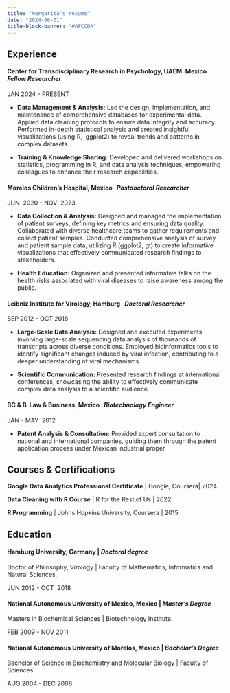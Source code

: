 ```yaml
---
title: "Margarita's resume"
date: "2024-06-01"
title-block-banner: "#AFCCDA"
---
```


## Experience

#### **Center for Transdisciplinary Research in Psychology, UAEM. Mexico**   *Fellow Researcher*

JAN 2024 - PRESENT

-   **Data Management & Analysis:** Led the design, implementation, and maintenance of comprehensive databases for experimental data. Applied data cleaning protocols to ensure data integrity and accuracy. Performed in-depth statistical analysis and created insightful visualizations (using R,  ggplot2) to reveal trends and patterns in complex datasets.

-   **Training & Knowledge Sharing:** Developed and delivered workshops on statistics, programming in R, and data analysis techniques, empowering colleagues to enhance their research capabilities.

#### **Morelos Children's Hospital, Mexico**   *Postdoctoral Researcher*

JUN  2020 - NOV  2023

-   **Data Collection & Analysis:** Designed and managed the implementation of patient surveys, defining key metrics and ensuring data quality. Collaborated with diverse healthcare teams to gather requirements and collect patient samples. Conducted comprehensive analysis of survey and patient sample data, utilizing R (ggplot2, gt) to create informative visualizations that effectively communicated research findings to stakeholders.

-   **Health Education:** Organized and presented informative talks on the health risks associated with viral diseases to raise awareness among the public.

#### **Leibniz Institute for Virology, Hamburg**   *Doctoral Researcher*

SEP 2012 - OCT 2018

-   **Large-Scale Data Analysis:** Designed and executed experiments involving large-scale sequencing data analysis of thousands of transcripts across diverse conditions. Employed bioinformatics tools to identify significant changes induced by viral infection, contributing to a deeper understanding of viral mechanisms.

-   **Scientific Communication:** Presented research findings at international conferences, showcasing the ability to effectively communicate complex data analysis to a scientific audience.

#### **BC & B  Law & Business, Mexico**   *Biotechnology Engineer*

JAN - MAY  2012

-   **Patent Analysis & Consultation:** Provided expert consultation to national and international companies, guiding them through the patent application process under Mexican industrial proper

## **Courses & Certifications**

**Google Data Analytics Professional Certificate** \| Google, Coursera\| 2024

**Data Cleaning with R Course** \| R for the Rest of Us \| 2022

**R Programming** \| Johns Hopkins University, Coursera \| 2015

## Education

#### **Hamburg University, Germany** \| *Doctoral degree*

Doctor of Philosophy, Virology \| Faculty of Mathematics, Informatics and  Natural Sciences.

JUN 2012 - OCT  2018

#### **National Autonomous University of Mexico, Mexico** \| *Master’s Degree*

Masters in Biochemical Sciences \| Biotechnology Institute.

FEB 2009 - NOV 2011

#### **National Autonomous University of Morelos, Mexico** \| *Bachelor’s Degree*

Bachelor of Science in Biochemistry and Molecular Biology \| Faculty of Sciences.

AUG 2004 - DEC 2008

\
